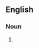 {{also|putréfactions}}

==English==

===Noun===
{{head|en|noun plural form}}

# {{plural of|putrefaction|lang=en}}